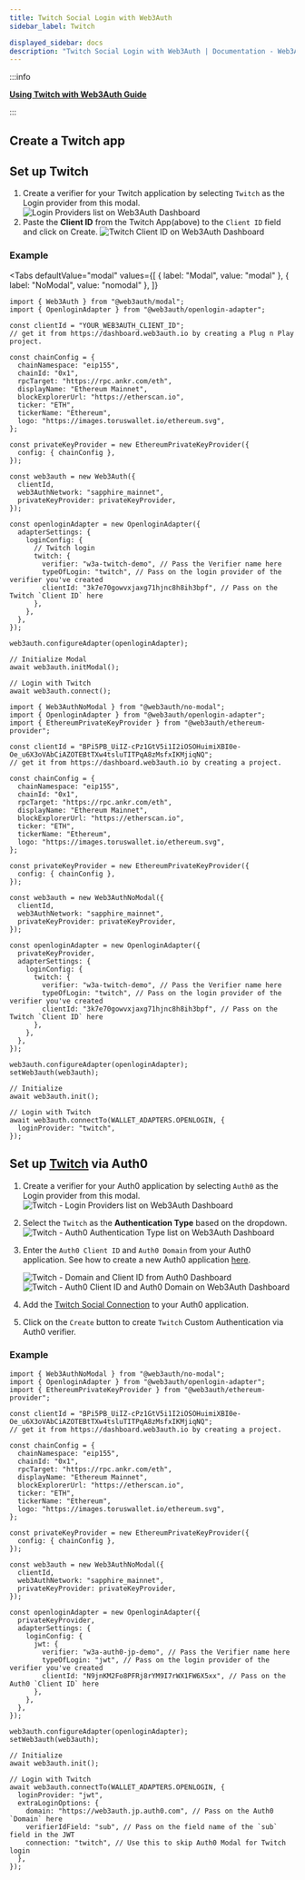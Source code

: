 ```yaml
---
title: Twitch Social Login with Web3Auth
sidebar_label: Twitch

displayed_sidebar: docs
description: "Twitch Social Login with Web3Auth | Documentation - Web3Auth"
---
```



:::info

**[Using Twitch with Web3Auth Guide](/guides/twitch)**

:::

## Create a Twitch app

<SetupTwitch />

## Set up Twitch

1. Create a verifier for your Twitch application by selecting `Twitch` as the Login provider from this modal.
   ![Login Providers list on Web3Auth Dashboard](/images/dashboard/create-verifier-google.png)
2. Paste the **Client ID** from the Twitch App(above) to the `Client ID` field and click on Create.
   ![Twitch Client ID on Web3Auth Dashboard](/images/dashboard/create-verifier-twitch.png)

### Example

<Tabs
defaultValue="modal"
values={[
  { label: "Modal", value: "modal" },
  { label: "NoModal", value: "nomodal" },
]}
>
<TabItem value="modal">

```tsx
import { Web3Auth } from "@web3auth/modal";
import { OpenloginAdapter } from "@web3auth/openlogin-adapter";

const clientId = "YOUR_WEB3AUTH_CLIENT_ID";
// get it from https://dashboard.web3auth.io by creating a Plug n Play project.

const chainConfig = {
  chainNamespace: "eip155",
  chainId: "0x1",
  rpcTarget: "https://rpc.ankr.com/eth",
  displayName: "Ethereum Mainnet",
  blockExplorerUrl: "https://etherscan.io",
  ticker: "ETH",
  tickerName: "Ethereum",
  logo: "https://images.toruswallet.io/ethereum.svg",
};

const privateKeyProvider = new EthereumPrivateKeyProvider({
  config: { chainConfig },
});

const web3auth = new Web3Auth({
  clientId,
  web3AuthNetwork: "sapphire_mainnet",
  privateKeyProvider: privateKeyProvider,
});

const openloginAdapter = new OpenloginAdapter({
  adapterSettings: {
    loginConfig: {
      // Twitch login
      twitch: {
        verifier: "w3a-twitch-demo", // Pass the Verifier name here
        typeOfLogin: "twitch", // Pass on the login provider of the verifier you've created
        clientId: "3k7e70gowvxjaxg71hjnc8h8ih3bpf", // Pass on the Twitch `Client ID` here
      },
    },
  },
});

web3auth.configureAdapter(openloginAdapter);

// Initialize Modal
await web3auth.initModal();

// Login with Twitch
await web3auth.connect();
```

</TabItem>

<TabItem value="nomodal">

```tsx
import { Web3AuthNoModal } from "@web3auth/no-modal";
import { OpenloginAdapter } from "@web3auth/openlogin-adapter";
import { EthereumPrivateKeyProvider } from "@web3auth/ethereum-provider";

const clientId = "BPi5PB_UiIZ-cPz1GtV5i1I2iOSOHuimiXBI0e-Oe_u6X3oVAbCiAZOTEBtTXw4tsluTITPqA8zMsfxIKMjiqNQ";
// get it from https://dashboard.web3auth.io by creating a project.

const chainConfig = {
  chainNamespace: "eip155",
  chainId: "0x1",
  rpcTarget: "https://rpc.ankr.com/eth",
  displayName: "Ethereum Mainnet",
  blockExplorerUrl: "https://etherscan.io",
  ticker: "ETH",
  tickerName: "Ethereum",
  logo: "https://images.toruswallet.io/ethereum.svg",
};

const privateKeyProvider = new EthereumPrivateKeyProvider({
  config: { chainConfig },
});

const web3auth = new Web3AuthNoModal({
  clientId,
  web3AuthNetwork: "sapphire_mainnet",
  privateKeyProvider: privateKeyProvider,
});

const openloginAdapter = new OpenloginAdapter({
  privateKeyProvider,
  adapterSettings: {
    loginConfig: {
      twitch: {
        verifier: "w3a-twitch-demo", // Pass the Verifier name here
        typeOfLogin: "twitch", // Pass on the login provider of the verifier you've created
        clientId: "3k7e70gowvxjaxg71hjnc8h8ih3bpf", // Pass on the Twitch `Client ID` here
      },
    },
  },
});

web3auth.configureAdapter(openloginAdapter);
setWeb3auth(web3auth);

// Initialize
await web3auth.init();

// Login with Twitch
await web3auth.connectTo(WALLET_ADAPTERS.OPENLOGIN, {
  loginProvider: "twitch",
});
```

</TabItem>

</Tabs>

## Set up [Twitch](https://marketplace.auth0.com/integrations/twitch-social-connection) via Auth0

1. Create a verifier for your Auth0 application by selecting `Auth0` as the Login provider from this modal.
   ![Twitch - Login Providers list on Web3Auth Dashboard](/images/dashboard/create-verifier-auth0.png)
2. Select the `Twitch` as the **Authentication Type** based on the dropdown.
   ![Twitch - Auth0 Authentication Type list on Web3Auth Dashboard](/images/dashboard/create-verifier-google.png)
3. Enter the `Auth0 Client ID` and `Auth0 Domain` from your Auth0 application. See how to create a new Auth0 application
   [here](https://auth0.com/docs/quickstart/webapp/).

   ![Twitch - Domain and Client ID from Auth0 Dashboard](/images/dashboard/create-verifier-auth0-filled-common.png)
   ![Twitch - Auth0 Client ID and Auth0 Domain on Web3Auth Dashboard](/images/dashboard/create-verifier-auth0-unfilled.png)

4. Add the [Twitch Social Connection](https://marketplace.auth0.com/integrations/twitch-social-connection) to your Auth0 application.
5. Click on the `Create` button to create `Twitch` Custom Authentication via Auth0 verifier.

### Example

```tsx
import { Web3AuthNoModal } from "@web3auth/no-modal";
import { OpenloginAdapter } from "@web3auth/openlogin-adapter";
import { EthereumPrivateKeyProvider } from "@web3auth/ethereum-provider";

const clientId = "BPi5PB_UiIZ-cPz1GtV5i1I2iOSOHuimiXBI0e-Oe_u6X3oVAbCiAZOTEBtTXw4tsluTITPqA8zMsfxIKMjiqNQ";
// get it from https://dashboard.web3auth.io by creating a project.

const chainConfig = {
  chainNamespace: "eip155",
  chainId: "0x1",
  rpcTarget: "https://rpc.ankr.com/eth",
  displayName: "Ethereum Mainnet",
  blockExplorerUrl: "https://etherscan.io",
  ticker: "ETH",
  tickerName: "Ethereum",
  logo: "https://images.toruswallet.io/ethereum.svg",
};

const privateKeyProvider = new EthereumPrivateKeyProvider({
  config: { chainConfig },
});

const web3auth = new Web3AuthNoModal({
  clientId,
  web3AuthNetwork: "sapphire_mainnet",
  privateKeyProvider: privateKeyProvider,
});

const openloginAdapter = new OpenloginAdapter({
  privateKeyProvider,
  adapterSettings: {
    loginConfig: {
      jwt: {
        verifier: "w3a-auth0-jp-demo", // Pass the Verifier name here
        typeOfLogin: "jwt", // Pass on the login provider of the verifier you've created
        clientId: "N9jnKM2Fo8PFRj8rYM9I7rWX1FW6X5xx", // Pass on the Auth0 `Client ID` here
      },
    },
  },
});

web3auth.configureAdapter(openloginAdapter);
setWeb3auth(web3auth);

// Initialize
await web3auth.init();

// Login with Twitch
await web3auth.connectTo(WALLET_ADAPTERS.OPENLOGIN, {
  loginProvider: "jwt",
  extraLoginOptions: {
    domain: "https://web3auth.jp.auth0.com", // Pass on the Auth0 `Domain` here
    verifierIdField: "sub", // Pass on the field name of the `sub` field in the JWT
    connection: "twitch", // Use this to skip Auth0 Modal for Twitch login
  },
});
```
